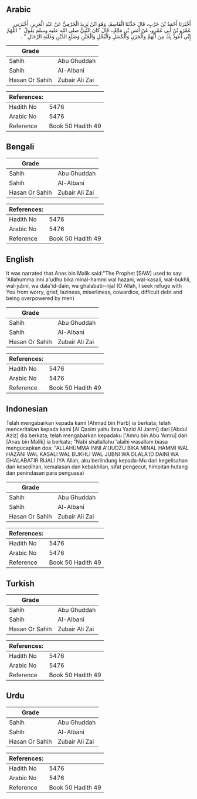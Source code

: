 ## Arabic


<div dir="rtl" lang="ar" style={{fontSize:'larger',backgroundColor:'#f8f9fa',padding:20}}>
أَخْبَرَنَا أَحْمَدُ بْنُ حَرْبٍ، قَالَ حَدَّثَنَا الْقَاسِمُ، وَهُوَ ابْنُ يَزِيدَ الْجَرْمِيُّ عَنْ عَبْدِ الْعَزِيزِ، أَخْبَرَنِي عَمْرُو بْنُ أَبِي عَمْرٍو، عَنْ أَنَسِ بْنِ مَالِكٍ، قَالَ كَانَ النَّبِيُّ صلى الله عليه وسلم يَقُولُ ‏ "‏ اللَّهُمَّ إِنِّي أَعُوذُ بِكَ مِنَ الْهَمِّ وَالْحَزَنِ وَالْكَسَلِ وَالْبُخْلِ وَالْجُبْنِ وَضَلَعِ الدَّيْنِ وَغَلَبَةِ الرِّجَالِ ‏"‏ ‏.‏
</div>
<div style={{backgroundColor:'#f8f9fa',padding:20, marginBottom: 10}}><table> <thead> <tr> <th>Grade</th> <th></th> </tr> </thead> <tbody> <tr><td>Sahih</td><td>Abu Ghuddah</td></tr><tr><td>Sahih</td><td>Al-Albani</td></tr><tr><td>Hasan Or Sahih</td><td>Zubair Ali Zai</td></tr></tbody></table><table> <thead> <tr> <th>References:</th> <th></th> </tr> </thead> <tbody><tr><td>Hadith No</td><td>5476</td></tr><tr><td>Arabic No</td><td>5476</td></tr><tr><td>Reference</td><td>Book 50 Hadith 49</td></tr></tbody></table></div>

## Bengali


<div dir="ltr" lang="bn" style={{fontSize:'larger',backgroundColor:'#f8f9fa',padding:20}}>

</div>
<div style={{backgroundColor:'#f8f9fa',padding:20, marginBottom: 10}}><table> <thead> <tr> <th>Grade</th> <th></th> </tr> </thead> <tbody> <tr><td>Sahih</td><td>Abu Ghuddah</td></tr><tr><td>Sahih</td><td>Al-Albani</td></tr><tr><td>Hasan Or Sahih</td><td>Zubair Ali Zai</td></tr></tbody></table><table> <thead> <tr> <th>References:</th> <th></th> </tr> </thead> <tbody><tr><td>Hadith No</td><td>5476</td></tr><tr><td>Arabic No</td><td>5476</td></tr><tr><td>Reference</td><td>Book 50 Hadith 49</td></tr></tbody></table></div>

## English


<div dir="ltr" lang="en" style={{fontSize:'larger',backgroundColor:'#f8f9fa',padding:20}}>
It was narrated that Anas bin Malik said:"The Prophet [SAW] used to say: 'Allahumma inni a'udhu bika minal-hammi wal hazani, wal-kasali, wal-bukhli, wal-jubni, wa dala'id-dain, wa ghalabatir-rijal (O Allah, I seek refuge with You from worry, grief, laziness, miserliness, cowardice, difficult debt and being overpowered by men)
</div>
<div style={{backgroundColor:'#f8f9fa',padding:20, marginBottom: 10}}><table> <thead> <tr> <th>Grade</th> <th></th> </tr> </thead> <tbody> <tr><td>Sahih</td><td>Abu Ghuddah</td></tr><tr><td>Sahih</td><td>Al-Albani</td></tr><tr><td>Hasan Or Sahih</td><td>Zubair Ali Zai</td></tr></tbody></table><table> <thead> <tr> <th>References:</th> <th></th> </tr> </thead> <tbody><tr><td>Hadith No</td><td>5476</td></tr><tr><td>Arabic No</td><td>5476</td></tr><tr><td>Reference</td><td>Book 50 Hadith 49</td></tr></tbody></table></div>

## Indonesian


<div dir="ltr" lang="id" style={{fontSize:'larger',backgroundColor:'#f8f9fa',padding:20}}>
Telah mengabarkan kepada kami [Ahmad bin Harb] ia berkata; telah menceritakan kepada kami [Al Qasim yaitu Ibnu Yazid Al Jarmi] dari [Abdul Aziz] dia berkata; telah mengabarkan kepadaku ['Amru bin Abu 'Amru] dari [Anas bin Malik] ia berkata; "Nabi shallallahu 'alaihi wasallam biasa mengucapkan doa: "ALLAHUMMA INNI A'UUDZU BIKA MINAL HAMMI WAL HAZANI WAL KASALI WAL BUKHLI WAL JUBNI WA DLALA'ID DAINI WA GHALABATIR RIJALI (YA Allah, aku berlindung kepada-Mu dari kegelisahan dan kesedihan, kemalasan dan kebakhilan, sifat pengecut, himpitan hutang dan penindasan para penguasa)
</div>
<div style={{backgroundColor:'#f8f9fa',padding:20, marginBottom: 10}}><table> <thead> <tr> <th>Grade</th> <th></th> </tr> </thead> <tbody> <tr><td>Sahih</td><td>Abu Ghuddah</td></tr><tr><td>Sahih</td><td>Al-Albani</td></tr><tr><td>Hasan Or Sahih</td><td>Zubair Ali Zai</td></tr></tbody></table><table> <thead> <tr> <th>References:</th> <th></th> </tr> </thead> <tbody><tr><td>Hadith No</td><td>5476</td></tr><tr><td>Arabic No</td><td>5476</td></tr><tr><td>Reference</td><td>Book 50 Hadith 49</td></tr></tbody></table></div>

## Turkish


<div dir="ltr" lang="tr" style={{fontSize:'larger',backgroundColor:'#f8f9fa',padding:20}}>

</div>
<div style={{backgroundColor:'#f8f9fa',padding:20, marginBottom: 10}}><table> <thead> <tr> <th>Grade</th> <th></th> </tr> </thead> <tbody> <tr><td>Sahih</td><td>Abu Ghuddah</td></tr><tr><td>Sahih</td><td>Al-Albani</td></tr><tr><td>Hasan Or Sahih</td><td>Zubair Ali Zai</td></tr></tbody></table><table> <thead> <tr> <th>References:</th> <th></th> </tr> </thead> <tbody><tr><td>Hadith No</td><td>5476</td></tr><tr><td>Arabic No</td><td>5476</td></tr><tr><td>Reference</td><td>Book 50 Hadith 49</td></tr></tbody></table></div>

## Urdu


<div dir="rtl" lang="ur" style={{fontSize:'larger',backgroundColor:'#f8f9fa',padding:20}}>

</div>
<div style={{backgroundColor:'#f8f9fa',padding:20, marginBottom: 10}}><table> <thead> <tr> <th>Grade</th> <th></th> </tr> </thead> <tbody> <tr><td>Sahih</td><td>Abu Ghuddah</td></tr><tr><td>Sahih</td><td>Al-Albani</td></tr><tr><td>Hasan Or Sahih</td><td>Zubair Ali Zai</td></tr></tbody></table><table> <thead> <tr> <th>References:</th> <th></th> </tr> </thead> <tbody><tr><td>Hadith No</td><td>5476</td></tr><tr><td>Arabic No</td><td>5476</td></tr><tr><td>Reference</td><td>Book 50 Hadith 49</td></tr></tbody></table></div>